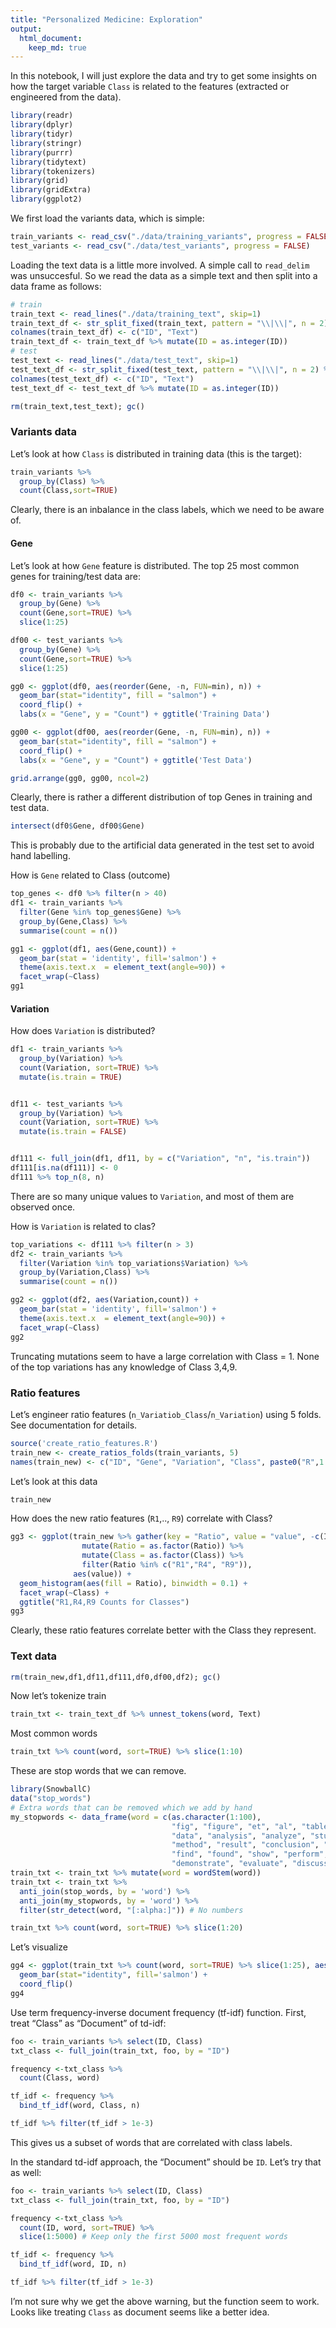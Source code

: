 ```yaml
---
title: "Personalized Medicine: Exploration"
output: 
  html_document:
    keep_md: true
---
```

In this notebook, I will just explore the data and try to get some insights on how the target variable `Class` is related to the features (extracted or engineered from the data). 

```r
library(readr)
library(dplyr)
library(tidyr)
library(stringr)
library(purrr)
library(tidytext)
library(tokenizers)
library(grid)
library(gridExtra)
library(ggplot2)
```
We first load the variants data, which is simple:
```r
train_variants <- read_csv("./data/training_variants", progress = FALSE)
test_variants <- read_csv("./data/test_variants", progress = FALSE)
```
Loading the text data is a little more involved. A simple call to `read_delim` was unsuccesful. So we read the data as a simple text and then split into a data frame as follows:
```r
# train
train_text <- read_lines("./data/training_text", skip=1)
train_text_df <- str_split_fixed(train_text, pattern = "\\|\\|", n = 2) %>% tbl_df()
colnames(train_text_df) <- c("ID", "Text")
train_text_df <- train_text_df %>% mutate(ID = as.integer(ID))
# test
test_text <- read_lines("./data/test_text", skip=1)
test_text_df <- str_split_fixed(test_text, pattern = "\\|\\|", n = 2) %>% tbl_df()
colnames(test_text_df) <- c("ID", "Text")
test_text_df <- test_text_df %>% mutate(ID = as.integer(ID))
```
```r
rm(train_text,test_text); gc()
```

### Variants data

Let's look at how `Class` is distributed in training data (this is the target):
```r
train_variants %>%
  group_by(Class) %>%
  count(Class,sort=TRUE)
```
Clearly, there is an inbalance in the class labels, which we need to be aware of. 

#### Gene
Let's look at how `Gene` feature is distributed. The top 25 most common genes for training/test data are:
```r
df0 <- train_variants %>% 
  group_by(Gene) %>%
  count(Gene,sort=TRUE) %>% 
  slice(1:25)

df00 <- test_variants %>%
  group_by(Gene) %>%
  count(Gene,sort=TRUE) %>%
  slice(1:25)
```

```r
gg0 <- ggplot(df0, aes(reorder(Gene, -n, FUN=min), n)) + 
  geom_bar(stat="identity", fill = "salmon") + 
  coord_flip() + 
  labs(x = "Gene", y = "Count") + ggtitle('Training Data')

gg00 <- ggplot(df00, aes(reorder(Gene, -n, FUN=min), n)) + 
  geom_bar(stat="identity", fill = "salmon") + 
  coord_flip() + 
  labs(x = "Gene", y = "Count") + ggtitle('Test Data')

grid.arrange(gg0, gg00, ncol=2)

```
Clearly, there is rather a different distribution of top Genes in training and test data.
```r
intersect(df0$Gene, df00$Gene)
```
This is probably due to the artificial data generated in the test set to avoid hand labelling.

How is `Gene` related to Class (outcome)
```r
top_genes <- df0 %>% filter(n > 40)
df1 <- train_variants %>%
  filter(Gene %in% top_genes$Gene) %>%
  group_by(Gene,Class) %>%
  summarise(count = n()) 

gg1 <- ggplot(df1, aes(Gene,count)) + 
  geom_bar(stat = 'identity', fill='salmon') + 
  theme(axis.text.x  = element_text(angle=90)) +
  facet_wrap(~Class)
gg1
```

#### Variation
How does `Variation` is distributed? 
```r
df1 <- train_variants %>% 
  group_by(Variation) %>%
  count(Variation, sort=TRUE) %>%
  mutate(is.train = TRUE) 


df11 <- test_variants %>% 
  group_by(Variation) %>%
  count(Variation, sort=TRUE) %>%
  mutate(is.train = FALSE)


df111 <- full_join(df1, df11, by = c("Variation", "n", "is.train"))
df111[is.na(df111)] <- 0
df111 %>% top_n(8, n) 
```
There are so many unique values to `Variation`, and most of them are observed once.

How is `Variation` is related to clas?
```r
top_variations <- df111 %>% filter(n > 3)
df2 <- train_variants %>%
  filter(Variation %in% top_variations$Variation) %>%
  group_by(Variation,Class) %>%
  summarise(count = n()) 

gg2 <- ggplot(df2, aes(Variation,count)) + 
  geom_bar(stat = 'identity', fill='salmon') + 
  theme(axis.text.x  = element_text(angle=90)) +
  facet_wrap(~Class)
gg2
```
Truncating mutations seem to have a large correlation with Class = 1. None of the top variations has any knowledge of Class 3,4,9.

### Ratio features
Let's engineer ratio features (`n_Variatiob_Class`/`n_Variation`) using 5 folds. See documentation for details. 
```r
source('create_ratio_features.R')
train_new <- create_ratios_folds(train_variants, 5)
names(train_new) <- c("ID", "Gene", "Variation", "Class", paste0("R",1:9))
```
Let's look at this data
```r
train_new
```
How does the new ratio features (`R1`,.., `R9`) correlate with Class?
```r
gg3 <- ggplot(train_new %>% gather(key = "Ratio", value = "value", -c(ID,Gene,Variation,Class)) %>% 
                mutate(Ratio = as.factor(Ratio)) %>%
                mutate(Class = as.factor(Class)) %>%
                filter(Ratio %in% c("R1","R4", "R9")), 
              aes(value)) + 
  geom_histogram(aes(fill = Ratio), binwidth = 0.1) + 
  facet_wrap(~Class) + 
  ggtitle("R1,R4,R9 Counts for Classes")
gg3
```
Clearly, these ratio features correlate better with the Class they represent.

### Text data
```r
rm(train_new,df1,df11,df111,df0,df00,df2); gc()
```
Now let's tokenize train
```r
train_txt <- train_text_df %>% unnest_tokens(word, Text)
```
Most common words
```r
train_txt %>% count(word, sort=TRUE) %>% slice(1:10)
```
These are stop words that we can remove. 

```r
library(SnowballC)
data("stop_words")
# Extra words that can be removed which we add by hand
my_stopwords <- data_frame(word = c(as.character(1:100),
                                    "fig", "figure", "et", "al", "table",
                                    "data", "analysis", "analyze", "study",
                                    "method", "result", "conclusion", "author",
                                    "find", "found", "show", "perform",
                                    "demonstrate", "evaluate", "discuss"))
train_txt <- train_txt %>% mutate(word = wordStem(word))
train_txt <- train_txt %>%
  anti_join(stop_words, by = 'word') %>%
  anti_join(my_stopwords, by = 'word') %>%
  filter(str_detect(word, "[:alpha:]")) # No numbers
```
```r
train_txt %>% count(word, sort=TRUE) %>% slice(1:20)
```
Let's visualize
```r
gg4 <- ggplot(train_txt %>% count(word, sort=TRUE) %>% slice(1:25), aes(word,n)) + 
  geom_bar(stat="identity", fill='salmon') + 
  coord_flip()
gg4
```
Use term frequency-inverse document frequency (tf-idf) function. 
First, treat "Class" as "Document" of td-idf: 
```r
foo <- train_variants %>% select(ID, Class)
txt_class <- full_join(train_txt, foo, by = "ID")

frequency <-txt_class %>%
  count(Class, word)

tf_idf <- frequency %>%
  bind_tf_idf(word, Class, n)
```
```r
tf_idf %>% filter(tf_idf > 1e-3)
```
This gives us a subset of words that are correlated with class labels.

In the standard td-idf approach, the "Document" should be `ID`. Let's try that as well:
```r
foo <- train_variants %>% select(ID, Class)
txt_class <- full_join(train_txt, foo, by = "ID")

frequency <-txt_class %>%
  count(ID, word, sort=TRUE) %>%
  slice(1:5000) # Keep only the first 5000 most frequent words

tf_idf <- frequency %>%
  bind_tf_idf(word, ID, n)
```
```r
tf_idf %>% filter(tf_idf > 1e-3)
```
I'm not sure why we get the above warning, but the function seem to work. Looks like treating `Class` as document seems like a better idea.

